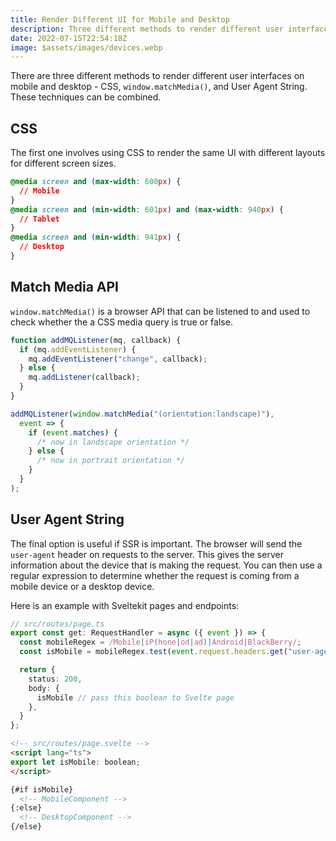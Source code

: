 ---
title: Render Different UI for Mobile and Desktop
description: Three different methods to render different user interfaces on mobile and desktop
date: 2022-07-15T22:54:18Z
image: $assets/images/devices.webp
---

There are three different methods to render different user interfaces on mobile and desktop - CSS, `window.matchMedia()`, and User Agent String. These techniques can be combined.

## CSS

The first one involves using CSS to render the same UI with different layouts for different screen sizes.

```css
@media screen and (max-width: 600px) {
  // Mobile
}
@media screen and (min-width: 601px) and (max-width: 940px) {
  // Tablet
}
@media screen and (min-width: 941px) {
  // Desktop
}
```

## Match Media API

`window.matchMedia()` is a browser API that can be listened to and used to check whether the a CSS media query is true or false.

```javascript
function addMQListener(mq, callback) {
  if (mq.addEventListener) {
    mq.addEventListener("change", callback);
  } else {
    mq.addListener(callback);
  }
}

addMQListener(window.matchMedia("(orientation:landscape)"),
  event => {
    if (event.matches) {
      /* now in landscape orientation */
    } else {
      /* now in portrait orientation */
    }
  }
);
```

## User Agent String

The final option is useful if SSR is important. The browser will send the `user-agent` header on requests to the server. This gives the server information about the device that is making the request. You can then use a regular expression to determine whether the request is coming from a mobile device or a desktop device.

Here is an example with Sveltekit pages and endpoints:

```typescript
// src/routes/page.ts
export const get: RequestHandler = async ({ event }) => {
  const mobileRegex = /Mobile|iP(hone|od|ad)|Android|BlackBerry/;
  const isMobile = mobileRegex.test(event.request.headers.get("user-agent") || "");

  return {
    status: 200,
    body: {
      isMobile // pass this boolean to Svelte page
    },
  }
};
```

```html
<!-- src/routes/page.svelte -->
<script lang="ts">
export let isMobile: boolean;
</script>

{#if isMobile}
  <!-- MobileComponent -->
{:else}
  <!-- DesktopComponent -->
{/else}
```